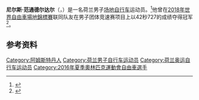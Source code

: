 '''尼尔斯·范通德尔达尔'''（{{lang-nl|Nils van 't Hoenderdaal}}，{{bd|1993年|10月3日||}}）是一名荷兰男子[[场地自行车|场地自行车]]运动员。<ref>{{cite web |url=http://www.siteducyclisme.net/coureurfiche.php?coureurid=98010 |title=Nils van 't Hoenderdaal|accessdate=2017-01-24|work=Cycling Archives|archiveurl=https://web.archive.org/web/20200620114834/http://www.siteducyclisme.net/coureurfiche.php?coureurid=98010|archivedate=2020-06-20}}</ref>他曾在[[2018年世界自由車場地錦標賽|2018年世界自由車場地錦標賽]]联同队友在男子团体竞速赛项目上以42秒727的成绩夺得冠军<ref>{{cite web|url=http://www.tissottiming.com/File/0003100002010503FFFFFFFFFFFFFF02|title=Men's team sprint results|work=Tissot Timing|date=2018-02-28|accessdate=2018-03-18|archiveurl=https://web.archive.org/web/20180301044537/http://www.tissottiming.com/File/0003100002010503FFFFFFFFFFFFFF02|archivedate=2018-03-01}}</ref>。

==参考资料==
{{reflist}}

{{DEFAULTSORT:Hoenderdaal, Nils van 't}}
[[Category:阿姆斯特丹人|Category:阿姆斯特丹人]]
[[Category:荷兰男子自行车运动员|Category:荷兰男子自行车运动员]]
[[Category:荷兰奥运自行车运动员|Category:荷兰奥运自行车运动员]]
[[Category:2016年夏季奧林匹克運動會自由車選手|Category:2016年夏季奧林匹克運動會自由車選手]]